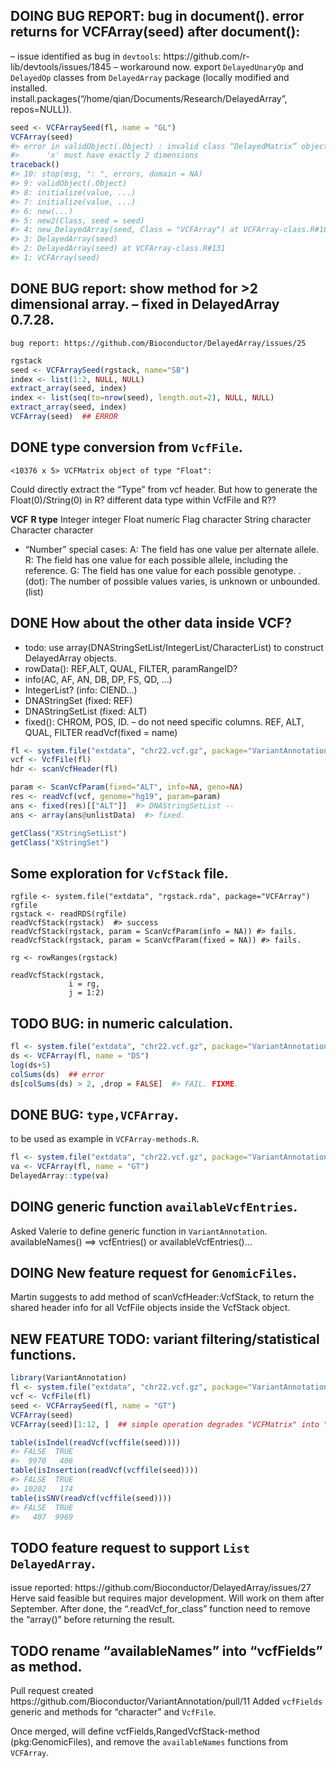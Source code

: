 ## **DOING** BUG REPORT: bug in document(). error returns for VCFArray(seed) after document(): 

-- issue identified as bug in `devtools`: https://github.com/r-lib/devtools/issues/1845
-- workaround now. export `DelayedUnaryOp` and `DelayedOp` classes from `DelayedArray` package (locally modified and installed. install.packages("/home/qian/Documents/Research/DelayedArray", repos=NULL)).

```r
seed <- VCFArraySeed(fl, name = "GL")
VCFArray(seed)
#> error in validObject(.Object) : invalid class “DelayedMatrix” object: 
#>      'x' must have exactly 2 dimensions
traceback()
#> 10: stop(msg, ": ", errors, domain = NA)
#> 9: validObject(.Object)
#> 8: initialize(value, ...)
#> 7: initialize(value, ...)
#> 6: new(...)
#> 5: new2(Class, seed = seed)
#> 4: new_DelayedArray(seed, Class = "VCFArray") at VCFArray-class.R#104
#> 3: DelayedArray(seed)
#> 2: DelayedArray(seed) at VCFArray-class.R#131
#> 1: VCFArray(seed)
```

## **DONE** BUG report: show method for >2 dimensional array.  -- fixed in DelayedArray 0.7.28. 
  
	bug report: https://github.com/Bioconductor/DelayedArray/issues/25   
```r
rgstack
seed <- VCFArraySeed(rgstack, name="SB")
index <- list(1:2, NULL, NULL)
extract_array(seed, index)
index <- list(seq(to=nrow(seed), length.out=2), NULL, NULL)
extract_array(seed, index)
VCFArray(seed)  ## ERROR
```

## **DONE** type conversion from `VcfFile`.   
```
<10376 x 5> VCFMatrix object of type "Float":
```
Could directly extract the "Type" from vcf header. But how to generate the Float(0)/String(0) in R?
different data type within VcfFile and R?? 

**VCF**    **R type**
Integer    integer
Float      numeric
Flag       character
String     character
Character  character

- "Number" special cases: 
A: The field has one value per alternate allele. 
R: The field has one value for each possible allele, including the reference.
G: The field has one value for each possible genotype. 
. (dot): The number of possible values varies, is unknown or unbounded. (list)

## **DONE** How about the other data inside VCF? 
- todo: use array(DNAStringSetList/IntegerList/CharacterList) to construct DelayedArray objects. 
- rowData(): REF,ALT, QUAL, FILTER, paramRangeID?
- info(AC, AF, AN, DB, DP, FS, QD, ...)   
- IntegerList? (info: CIEND...)
- DNAStringSet (fixed: REF)
- DNAStringSetList (fixed: ALT)
- fixed(): 
  CHROM, POS, ID. -- do not need specific columns. 
  REF, ALT, QUAL, FILTER  readVcf(fixed = name)

```r
fl <- system.file("extdata", "chr22.vcf.gz", package="VariantAnnotation")
vcf <- VcfFile(fl)
hdr <- scanVcfHeader(fl)

param <- ScanVcfParam(fixed="ALT", info=NA, geno=NA)
res <- readVcf(vcf, genome="hg19", param=param)
ans <- fixed(res)[["ALT"]]  #> DNAStringSetList -- 
ans <- array(ans@unlistData)  #> fixed. 

getClass("XStringSetList")
getClass("XStringSet")
```
## Some exploration for `VcfStack` file. 
```
rgfile <- system.file("extdata", "rgstack.rda", package="VCFArray")
rgfile
rgstack <- readRDS(rgfile)
readVcfStack(rgstack)  #> success
readVcfStack(rgstack, param = ScanVcfParam(info = NA)) #> fails.
readVcfStack(rgstack, param = ScanVcfParam(fixed = NA)) #> fails.

rg <- rowRanges(rgstack)

readVcfStack(rgstack,
             i = rg,
             j = 1:2)
```

## **TODO** BUG: in numeric calculation. 
```r
fl <- system.file("extdata", "chr22.vcf.gz", package="VariantAnnotation")
ds <- VCFArray(fl, name = "DS")
log(ds+5)
colSums(ds)  ## error
ds[colSums(ds) > 2, ,drop = FALSE]  #> FAIL. FIXME. 
```

## **DONE** BUG: `type,VCFArray`.  
to be used as example in `VCFArray-methods.R`. 
```r
fl <- system.file("extdata", "chr22.vcf.gz", package="VariantAnnotation")
va <- VCFArray(fl, name = "GT")
DelayedArray::type(va)
```

## **DOING** generic function `availableVcfEntries`. 

Asked Valerie to define generic function in `VariantAnnotation`. 
availableNames() ==> vcfEntries() or availableVcfEntries()...


## **DOING** New feature request for `GenomicFiles`. 

Martin suggests to add method of scanVcfHeader::VcfStack, to return
the shared header info for all VcfFile objects inside the VcfStack
object.




## **NEW FEATURE TODO**: variant filtering/statistical functions. 
```r
library(VariantAnnotation)
fl <- system.file("extdata", "chr22.vcf.gz", package="VariantAnnotation")
vcf <- VcfFile(fl)
seed <- VCFArraySeed(fl, name = "GT")
VCFArray(seed)
VCFArray(seed)[1:12, ]  ## simple operation degrades "VCFMatrix" into "DelayedMatrix". 

table(isIndel(readVcf(vcffile(seed))))
#> FALSE  TRUE 
#>  9970   406 
table(isInsertion(readVcf(vcffile(seed))))
#> FALSE  TRUE 
#> 10202   174 
table(isSNV(readVcf(vcffile(seed))))
#> FALSE  TRUE 
#>   407  9969 
```                         

## **TODO** feature request to support `List` `DelayedArray`. 

issue reported: https://github.com/Bioconductor/DelayedArray/issues/27
Herve said feasible but requires major development. Will work on them
after September.  After done, the ".readVcf\_for\_class" function need
to remove the "array()" before returning the result.


## **TODO** rename "availableNames" into "vcfFields" as method. 

Pull request created https://github.com/Bioconductor/VariantAnnotation/pull/11
Added `vcfFields` generic and methods for "character" and `VcfFile`.   

Once merged, will define vcfFields,RangedVcfStack-method (pkg:GenomicFiles), and 
remove the `availableNames` functions from `VCFArray`. 
